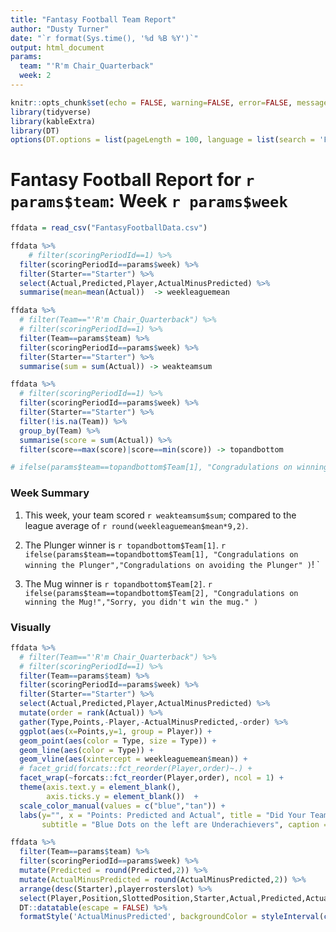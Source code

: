 ```yaml
---
title: "Fantasy Football Team Report"
author: "Dusty Turner"
date: "`r format(Sys.time(), '%d %B %Y')`"
output: html_document
params: 
  team: "'R'm Chair_Quarterback"
  week: 2
---
```


```r
knitr::opts_chunk$set(echo = FALSE, warning=FALSE, error=FALSE, message=FALSE)
library(tidyverse)
library(kableExtra)
library(DT)
options(DT.options = list(pageLength = 100, language = list(search = 'Filter:')))
```

# Fantasy Football Report for `r params$team`: Week `r params$week`

```r
ffdata = read_csv("FantasyFootballData.csv")
```

```r
ffdata %>%
    # filter(scoringPeriodId==1) %>%
  filter(scoringPeriodId==params$week) %>%
  filter(Starter=="Starter") %>%
  select(Actual,Predicted,Player,ActualMinusPredicted) %>%
  summarise(mean=mean(Actual))  -> weekleaguemean

ffdata %>%
  # filter(Team=="'R'm Chair_Quarterback") %>%
  # filter(scoringPeriodId==1) %>%
  filter(Team==params$team) %>%
  filter(scoringPeriodId==params$week) %>%
  filter(Starter=="Starter") %>%
  summarise(sum = sum(Actual)) -> weakteamsum

ffdata %>%
  # filter(scoringPeriodId==1) %>%
  filter(scoringPeriodId==params$week) %>%
  filter(Starter=="Starter") %>%
  filter(!is.na(Team)) %>%
  group_by(Team) %>%
  summarise(score = sum(Actual)) %>%
  filter(score==max(score)|score==min(score)) -> topandbottom

# ifelse(params$team==topandbottom$Team[1], "Congradulations on winning the Plunger","Congradulations on avliding the Plunger" )
```

### Week Summary

1. This week, your team scored `r weakteamsum$sum`; compared to the league average of `r round(weekleaguemean$mean*9,2)`.

2. The Plunger winner is `r topandbottom$Team[1]`.  `r ifelse(params$team==topandbottom$Team[1], "Congradulations on winning the Plunger","Congradulations on avoiding the Plunger" )`!
`

3. The Mug winner is `r topandbottom$Team[2]`. `r ifelse(params$team==topandbottom$Team[2], "Congradulations on winning the Mug!","Sorry, you didn't win the mug." )`

### Visually

```r
ffdata %>%
  # filter(Team=="'R'm Chair_Quarterback") %>%
  # filter(scoringPeriodId==1) %>%
  filter(Team==params$team) %>%
  filter(scoringPeriodId==params$week) %>%
  filter(Starter=="Starter") %>%
  select(Actual,Predicted,Player,ActualMinusPredicted) %>%
  mutate(order = rank(Actual)) %>%
  gather(Type,Points,-Player,-ActualMinusPredicted,-order) %>%
  ggplot(aes(x=Points,y=1, group = Player)) +
  geom_point(aes(color = Type, size = Type)) +
  geom_line(aes(color = Type)) +
  geom_vline(aes(xintercept = weekleaguemean$mean)) +
  # facet_grid(forcats::fct_reorder(Player,order)~.) +
  facet_wrap(~forcats::fct_reorder(Player,order), ncol = 1) +
  theme(axis.text.y = element_blank(),
        axis.ticks.y = element_blank())  +
  scale_color_manual(values = c("blue","tan")) +
  labs(y="", x = "Points: Predicted and Actual", title = "Did Your Team Over or Under Achieve?",
       subtitle = "Blue Dots on the left are Underachievers", caption = "Black line denoting the league average score is included for refrence")

```


```r
ffdata %>%
  filter(Team==params$team) %>%
  filter(scoringPeriodId==params$week) %>%
  mutate(Predicted = round(Predicted,2)) %>%
  mutate(ActualMinusPredicted = round(ActualMinusPredicted,2)) %>%
  arrange(desc(Starter),playerrosterslot) %>%
  select(Player,Position,SlottedPosition,Starter,Actual,Predicted,ActualMinusPredicted) %>%
  DT::datatable(escape = FALSE) %>%
  formatStyle('ActualMinusPredicted', backgroundColor = styleInterval(c(-100,-10,-5,0,5,10,100),  c("black","red","lightpink","khaki","khaki","lightgreen","green","black")))
```


